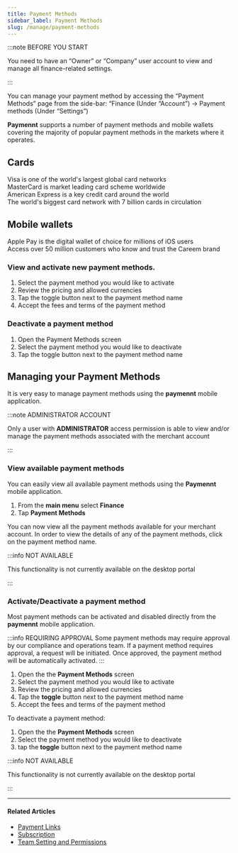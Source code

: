 ```yaml
---
title: Payment Methods
sidebar_label: Payment Methods
slug: /manage/payment-methods
---
```


:::note BEFORE YOU START

You need to have an “Owner” or “Company” user account to view and manage all finance-related settings.

:::

You can manage your payment method by accessing the “Payment Methods” page from the side-bar: “Finance (Under “Account”) -> Payment methods (Under “Settings”)

**Paymennt** supports a number of payment methods and mobile wallets covering the majority of popular payment methods in the markets where it operates.

## Cards

<div class="row">
  <div class="col col--4">
    <CardHeadless
      image="/img/guides/payment-methods/visa.jpg"
      link=""
      action="Visa">
      Visa is one of the world's largest global card networks
    </CardHeadless>
  </div>
  <div class="col col--4">
    <CardHeadless
      image="/img/guides/payment-methods/mastercard.jpg"
      link=""
      action="MasterCard">
      MasterCard is market leading card scheme worldwide
    </CardHeadless>
  </div>
  <div class="col col--4">
    <CardHeadless
      image="/img/guides/payment-methods/amex.jpg"
      link=""
      action="American Express">
      American Express is a key credit card around the world
    </CardHeadless>
  </div>
  <div class="col col--4">
    <CardHeadless
      image="/img/guides/payment-methods/unionpay.jpg"
      link=""
      action="UnionPay">
      The world's biggest card network with 7 billion cards in circulation
    </CardHeadless>
  </div>
</div>

## Mobile wallets

<div class="row">
  <div class="col col--4">
    <CardHeadless
      image="/img/guides/payment-methods/applepay.jpg"
      link=""
      action="ApplePay">
      Apple Pay is the digital wallet of choice for millions of iOS users
    </CardHeadless>
  </div>
  <div class="col col--4">
    <CardHeadless
      image="/img/guides/payment-methods/careempay.jpg"
      link=""
      action="ApplePay">
      Access over 50 million customers who know and trust the Careem brand
    </CardHeadless>
  </div>
</div>

### View and activate new payment methods.

1. Select the payment method you would like to activate
2. Review the pricing and allowed currencies
3. Tap the toggle button next to the payment method name
4. Accept the fees and terms of the payment method

### Deactivate a payment method

1. Open the Payment Methods screen
2. Select the payment method you would like to deactivate
3. Tap the toggle button next to the payment method name

## Managing your Payment Methods

It is very easy to manage payment methods using the **paymennt** mobile application.

:::note ADMINISTRATOR ACCOUNT

Only a user with **ADMINISTRATOR** access permission is able to view and/or manage the payment methods associated with the merchant account

:::

### View available payment methods

You can easily view all available payment methods using the **Paymennt** mobile application.

1. From the **main menu** select **Finance**
2. Tap **Payment Methods**

You can now view all the payment methods available for your merchant account. In order to view the details of any of the payment methods, click on the payment method name.

:::info NOT AVAILABLE

This functionality is not currently available on the desktop portal

:::

### Activate/Deactivate a payment method

Most payment methods can be activated and disabled directly from the **paymennt** mobile application.

:::info REQUIRING APPROVAL
Some payment methods may require approval by our compliance and operations team. If a payment method requires approval, a request will be initiated. Once approved, the payment method will be automatically activated.
:::

1. Open the the **Payment Methods** screen
2. Select the payment method you would like to activate
2. Review the pricing and allowed currencies
3. Tap the **toggle** button next to the payment method name
4. Accept the fees and terms of the payment method

To deactivate a payment method:

1. Open the the **Payment Methods** screen
2. Select the payment method you would like to deactivate
3. tap the **toggle** button next to the payment method name

:::info NOT AVAILABLE

This functionality is not currently available on the desktop portal

:::

***

#### Related Articles

* [<ins>Payment Links</ins>](/6-online-payment/1-payments-links.md)
* [<ins>Subscription</ins>](/6-online-payment/2-subscriptions.md)
* [<ins>Team Setting and Permissions</ins>](2-account-management/2-team-settings/index.md)

